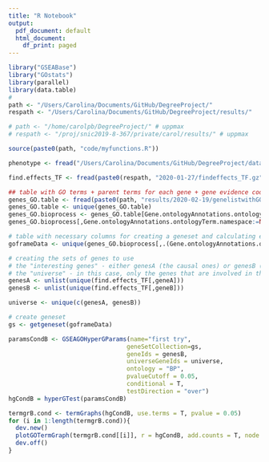 ```yaml
---
title: "R Notebook"
output:
  pdf_document: default
  html_document:
    df_print: paged
---
```

```r
library("GSEABase")
library("GOstats")
library(parallel)
library(data.table)
# 
path <- "/Users/Carolina/Documents/GitHub/DegreeProject/"
respath <- "/Users/Carolina/Documents/GitHub/DegreeProject/results/"

# path <- "/home/carolpb/DegreeProject/" # uppmax
# respath <- "/proj/snic2019-8-367/private/carol/results/" # uppmax

source(paste0(path, "code/myfunctions.R"))

phenotype <- fread("/Users/Carolina/Documents/GitHub/DegreeProject/data/SI_Data_01_expressionValues.txt")

find.effects_TF <- fread(paste0(respath, "2020-01-27/findeffects_TF.gz"))

## table with GO terms + parent terms for each gene + gene evidence code
genes_GO.table <- fread(paste0(path, "results/2020-02-19/genelistwithGOterm_allnamespaces.tsv"))
genes_GO.table <- unique(genes_GO.table)
genes_GO.bioprocess <- genes_GO.table[Gene.ontologyAnnotations.ontologyTerm.namespace=="biological_process"]
genes_GO.bioprocess[,Gene.ontologyAnnotations.ontologyTerm.namespace:=NULL]

# table with necessary columns for creating a geneset and calculating enrichment
goframeData <- unique(genes_GO.bioprocess[,.(Gene.ontologyAnnotations.ontologyTerm.identifier, Gene.ontologyAnnotations.evidence.code.code, Gene.secondaryIdentifier)])

# creating the sets of genes to use 
# the "interesting genes" - either genesA (the causal ones) or genesB (on the receiving end)
# the "universe" - in this case, only the genes that are involved in the causality
genesA <- unlist(unique(find.effects_TF[,geneA]))
genesB <- unlist(unique(find.effects_TF[,geneB]))

universe <- unique(c(genesA, genesB))

# create geneset
gs <- getgeneset(goframeData)

paramsCondB <- GSEAGOHyperGParams(name="first try",
                                 geneSetCollection=gs,
                                 geneIds = genesB,
                                 universeGeneIds = universe,
                                 ontology = "BP",
                                 pvalueCutoff = 0.05,
                                 conditional = T,
                                 testDirection = "over")
hgCondB = hyperGTest(paramsCondB)
```


```r
termgrB.cond <- termGraphs(hgCondB, use.terms = T, pvalue = 0.05)
for (i in 1:length(termgrB.cond)){
  dev.new()
  plotGOTermGraph(termgrB.cond[[i]], r = hgCondB, add.counts = T, node.colors=c(sig="green", not="white"), max.nchar=100)
  dev.off()
}
```

